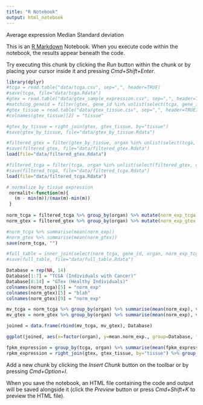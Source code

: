 ```yaml
---
title: "R Notebook"
output: html_notebook
---
```


Average expression
Median
Standard deviation


This is an [R Markdown](http://rmarkdown.rstudio.com) Notebook. When you execute code within the notebook, the results appear beneath the code. 

Try executing this chunk by clicking the *Run* button within the chunk or by placing your cursor inside it and pressing *Cmd+Shift+Enter*. 

```r
library(dplyr)
#tcga = read.table("data/tcga.csv", sep=",", header=TRUE)
#save(tcga, file="data/tcga.Rdata")
#gtex = read.table("data/gtex_sample_expression.csv", sep=",", header=TRUE)
#matching_geneid = filter(gtex, gene_id %in% unlist(select(tcga, gene_id)))
#gtex_tissue = read.table("data/gtex_tissue.csv", sep=",", header=TRUE)
#colnames(gtex_tissue)[2] = "tissue"

#gtex_by_tissue = right_join(gtex, gtex_tissue, by="tissue")
#save(gtex_by_tissue, file="data/gtex_by_tissue.Rdata")

#filtered_gtex = filter(gtex_by_tissue, organ %in% unlist(select(tcga, organ)))
#save(filtered_gtex, file="data/filtered_gtex.Rdata")
load(file="data/filtered_gtex.Rdata")

#filtered_tcga = filter(tcga, organ %in% unlist(select(filtered_gtex, organ)))
#save(filtered_tcga, file="data/filtered_tcga.Rdata")
load(file="data/filtered_tcga.Rdata")

# normalize by tissue expression
 normalit<-function(m){
   (m - min(m))/(max(m)-min(m))
 }
 
norm_tcga = filtered_tcga %>% group_by(organ) %>% mutate(norm_exp_tcga = normalit(fpkm_expression))
norm_gtex = filtered_gtex %>% group_by(organ) %>% mutate(norm_exp_gtex = normalit(rpkm_expression))

#norm_tcga %>% summarise(mean(norm_exp))
#norm_gtex %>% summarise(mean(norm_gtex))
save(norm_tcga, "")

#full_table = inner_join(select(norm_tcga, gene_id, organ, norm_exp_tcga), select(norm_gtex, gene_id, organ, norm_exp_gtex), by=c("gene_id", "organ"))
#save(full_table, file="data/full_table.Rdata")

Database = rep(NA, 14)
Database[1:7] = "TCGA (Individuals with Cancer)"
Database[8:14] = "GTex (Healthy Individuals)"
colnames(norm_tcga)[5] = "norm_exp"
colnames(norm_gtex)[5] = "blah"
colnames(norm_gtex)[9] = "norm_exp"

mv_tcga = norm_tcga %>% group_by(organ) %>% summarise(mean(norm_exp), var(norm_exp))
mv_gtex = norm_gtex %>% group_by(organ) %>% summarise(mean(norm_exp), var(norm_exp))

joined = data.frame(rbind(mv_tcga, mv_gtex), Database)

ggplot(joined, aes(x=factor(organ), y=mean.norm_exp., group=Database, fill=Database)) + geom_bar(stat="identity", position=position_dodge()) + ggtitle("Mean Normalized Expression Across Organs\nFound in Patients with Cancer and Healthy Individuals") + xlab("Organ") + ylab("Mean Normalized Expression")

fpkm_expression = group_by(tcga, organ) %>% summarise(mean(fpkm_expression))
rpkm_expression = right_join(gtex, gtex_tissue, by="tissue") %>% group_by(organ) %>% summarise(mean(rpkm_expression))

```

Add a new chunk by clicking the *Insert Chunk* button on the toolbar or by pressing *Cmd+Option+I*.

When you save the notebook, an HTML file containing the code and output will be saved alongside it (click the *Preview* button or press *Cmd+Shift+K* to preview the HTML file).
